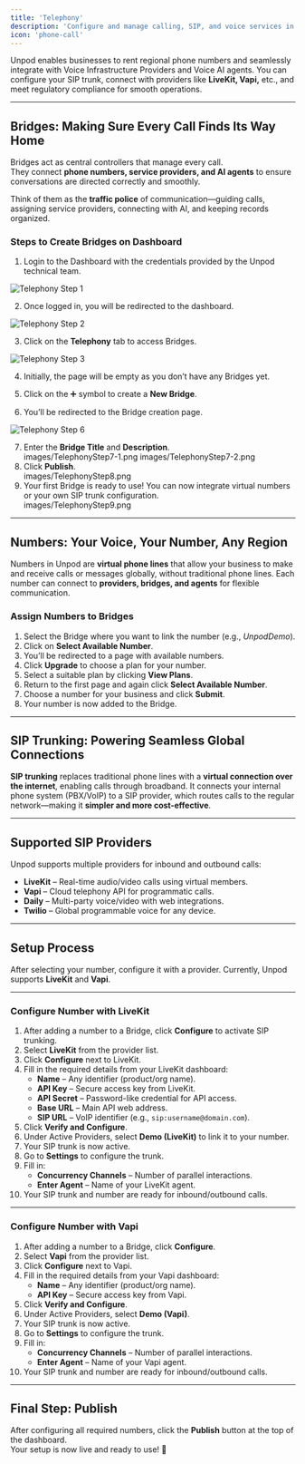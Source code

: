 ```yaml
---
title: 'Telephony'
description: 'Configure and manage calling, SIP, and voice services in Unpod'
icon: 'phone-call'
---
```



Unpod enables businesses to rent regional phone numbers and seamlessly integrate with Voice Infrastructure Providers and Voice AI agents. You can configure your SIP trunk, connect with providers like **LiveKit, Vapi,** etc., and meet regulatory compliance for smooth operations.

---

## Bridges: Making Sure Every Call Finds Its Way Home

Bridges act as central controllers that manage every call.  
They connect **phone numbers, service providers, and AI agents** to ensure conversations are directed correctly and smoothly.  

Think of them as the **traffic police** of communication—guiding calls, assigning service providers, connecting with AI, and keeping records organized.

### Steps to Create Bridges on Dashboard

1. Login to the Dashboard with the credentials provided by the Unpod technical team.  

<img src="./images/TelephonyStep1.png" alt="Telephony Step 1" />

2. Once logged in, you will be redirected to the dashboard.  

<img src="./images/TelephonyStep2.png" alt="Telephony Step 2" />

3. Click on the **Telephony** tab to access Bridges.  

<img src="./images/TelephonyStep3.png" alt="Telephony Step 3" />

4. Initially, the page will be empty as you don’t have any Bridges yet.  

5. Click on the ➕ symbol to create a **New Bridge**.  

6. You’ll be redirected to the Bridge creation page.  

<img src="./images/TelephonyStep6.png" alt="Telephony Step 6" />

7. Enter the **Bridge Title** and **Description**.  
images/TelephonyStep7-1.png
images/TelephonyStep7-2.png
8. Click **Publish**.  
images/TelephonyStep8.png
9. Your first Bridge is ready to use! You can now integrate virtual numbers or your own SIP trunk configuration.  
images/TelephonyStep9.png

---

## Numbers: Your Voice, Your Number, Any Region

Numbers in Unpod are **virtual phone lines** that allow your business to make and receive calls or messages globally, without traditional phone lines. Each number can connect to **providers, bridges, and agents** for flexible communication.

### Assign Numbers to Bridges

1. Select the Bridge where you want to link the number (e.g., *UnpodDemo*).  
2. Click on **Select Available Number**.  
3. You’ll be redirected to a page with available numbers.  
4. Click **Upgrade** to choose a plan for your number.  
5. Select a suitable plan by clicking **View Plans**.  
6. Return to the first page and again click **Select Available Number**.  
7. Choose a number for your business and click **Submit**.  
8. Your number is now added to the Bridge.  

---

## SIP Trunking: Powering Seamless Global Connections

**SIP trunking** replaces traditional phone lines with a **virtual connection over the internet**, enabling calls through broadband. It connects your internal phone system (PBX/VoIP) to a SIP provider, which routes calls to the regular network—making it **simpler and more cost-effective**.

---

## Supported SIP Providers

Unpod supports multiple providers for inbound and outbound calls:

- **LiveKit** – Real-time audio/video calls using virtual members.  
- **Vapi** – Cloud telephony API for programmatic calls.  
- **Daily** – Multi-party voice/video with web integrations.  
- **Twilio** – Global programmable voice for any device.  

---

## Setup Process

After selecting your number, configure it with a provider. Currently, Unpod supports **LiveKit** and **Vapi**.

---

### Configure Number with LiveKit

1. After adding a number to a Bridge, click **Configure** to activate SIP trunking.  
2. Select **LiveKit** from the provider list.  
3. Click **Configure** next to LiveKit.  
4. Fill in the required details from your LiveKit dashboard:  
   - **Name** – Any identifier (product/org name).  
   - **API Key** – Secure access key from LiveKit.  
   - **API Secret** – Password-like credential for API access.  
   - **Base URL** – Main API web address.  
   - **SIP URL** – VoIP identifier (e.g., `sip:username@domain.com`).  
5. Click **Verify and Configure**.  
6. Under Active Providers, select **Demo (LiveKit)** to link it to your number.  
7. Your SIP trunk is now active.  
8. Go to **Settings** to configure the trunk.  
9. Fill in:  
   - **Concurrency Channels** – Number of parallel interactions.  
   - **Enter Agent** – Name of your LiveKit agent.  
10. Your SIP trunk and number are ready for inbound/outbound calls.  

---

### Configure Number with Vapi

1. After adding a number to a Bridge, click **Configure**.  
2. Select **Vapi** from the provider list.  
3. Click **Configure** next to Vapi.  
4. Fill in the required details from your Vapi dashboard:  
   - **Name** – Any identifier (product/org name).  
   - **API Key** – Secure access key from Vapi.  
5. Click **Verify and Configure**.  
6. Under Active Providers, select **Demo (Vapi)**.  
7. Your SIP trunk is now active.  
8. Go to **Settings** to configure the trunk.  
9. Fill in:  
   - **Concurrency Channels** – Number of parallel interactions.  
   - **Enter Agent** – Name of your Vapi agent.  
10. Your SIP trunk and number are ready for inbound/outbound calls.  

---

## Final Step: Publish

After configuring all required numbers, click the **Publish** button at the top of the dashboard.  
Your setup is now live and ready to use! 🚀


